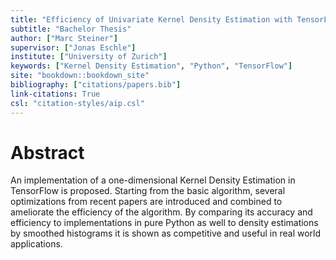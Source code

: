 ```yaml
---
title: "Efficiency of Univariate Kernel Density Estimation with TensorFlow"
subtitle: "Bachelor Thesis"
author: ["Marc Steiner"]
supervisor: ["Jonas Eschle"]
institute: ["University of Zurich"]
keywords: ["Kernel Density Estimation", "Python", "TensorFlow"]
site: "bookdown::bookdown_site"
bibliography: ["citations/papers.bib"]
link-citations: True
csl: "citation-styles/aip.csl"
---
```


# Abstract {-}

An implementation of a one-dimensional Kernel Density Estimation in TensorFlow is proposed. Starting from the basic algorithm, several optimizations from recent papers are introduced and combined to ameliorate the efficiency of the algorithm. By comparing its accuracy and efficiency to implementations in pure Python as well to density estimations by smoothed histograms it is shown as competitive and useful in real world applications.

\tableofcontents
